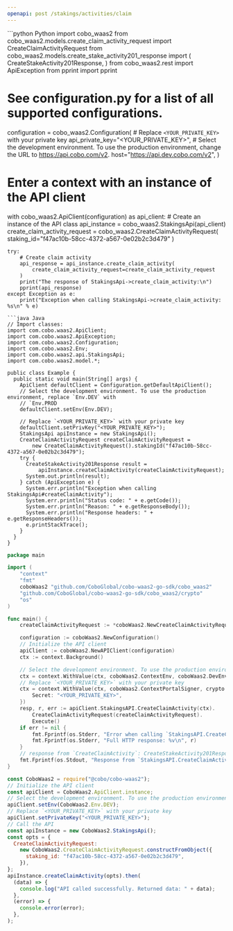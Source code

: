```yaml
---
openapi: post /stakings/activities/claim
---
```


<RequestExample>
```python Python
import cobo_waas2
from cobo_waas2.models.create_claim_activity_request import CreateClaimActivityRequest
from cobo_waas2.models.create_stake_activity201_response import (
    CreateStakeActivity201Response,
)
from cobo_waas2.rest import ApiException
from pprint import pprint

# See configuration.py for a list of all supported configurations.
configuration = cobo_waas2.Configuration(
    # Replace `<YOUR_PRIVATE_KEY>` with your private key
    api_private_key="<YOUR_PRIVATE_KEY>",
    # Select the development environment. To use the production environment, change the URL to https://api.cobo.com/v2.
    host="https://api.dev.cobo.com/v2",
)
# Enter a context with an instance of the API client
with cobo_waas2.ApiClient(configuration) as api_client:
    # Create an instance of the API class
    api_instance = cobo_waas2.StakingsApi(api_client)
    create_claim_activity_request = cobo_waas2.CreateClaimActivityRequest(
        staking_id="f47ac10b-58cc-4372-a567-0e02b2c3d479"
    )

    try:
        # Create claim activity
        api_response = api_instance.create_claim_activity(
            create_claim_activity_request=create_claim_activity_request
        )
        print("The response of StakingsApi->create_claim_activity:\n")
        pprint(api_response)
    except Exception as e:
        print("Exception when calling StakingsApi->create_claim_activity: %s\n" % e)

```
```java Java
// Import classes:
import com.cobo.waas2.ApiClient;
import com.cobo.waas2.ApiException;
import com.cobo.waas2.Configuration;
import com.cobo.waas2.Env;
import com.cobo.waas2.api.StakingsApi;
import com.cobo.waas2.model.*;

public class Example {
  public static void main(String[] args) {
    ApiClient defaultClient = Configuration.getDefaultApiClient();
    // Select the development environment. To use the production environment, replace `Env.DEV` with
    // `Env.PROD
    defaultClient.setEnv(Env.DEV);

    // Replace `<YOUR_PRIVATE_KEY>` with your private key
    defaultClient.setPrivKey("<YOUR_PRIVATE_KEY>");
    StakingsApi apiInstance = new StakingsApi();
    CreateClaimActivityRequest createClaimActivityRequest =
        new CreateClaimActivityRequest().stakingId("f47ac10b-58cc-4372-a567-0e02b2c3d479");
    try {
      CreateStakeActivity201Response result =
          apiInstance.createClaimActivity(createClaimActivityRequest);
      System.out.println(result);
    } catch (ApiException e) {
      System.err.println("Exception when calling StakingsApi#createClaimActivity");
      System.err.println("Status code: " + e.getCode());
      System.err.println("Reason: " + e.getResponseBody());
      System.err.println("Response headers: " + e.getResponseHeaders());
      e.printStackTrace();
    }
  }
}

```
```go Go
package main

import (
	"context"
	"fmt"
	coboWaas2 "github.com/CoboGlobal/cobo-waas2-go-sdk/cobo_waas2"
	"github.com/CoboGlobal/cobo-waas2-go-sdk/cobo_waas2/crypto"
	"os"
)

func main() {
	createClaimActivityRequest := *coboWaas2.NewCreateClaimActivityRequest("f47ac10b-58cc-4372-a567-0e02b2c3d479")

	configuration := coboWaas2.NewConfiguration()
	// Initialize the API client
	apiClient := coboWaas2.NewAPIClient(configuration)
	ctx := context.Background()

	// Select the development environment. To use the production environment, replace coboWaas2.DevEnv with coboWaas2.ProdEnv
	ctx = context.WithValue(ctx, coboWaas2.ContextEnv, coboWaas2.DevEnv)
	// Replace `<YOUR_PRIVATE_KEY>` with your private key
	ctx = context.WithValue(ctx, coboWaas2.ContextPortalSigner, crypto.Ed25519Signer{
		Secret: "<YOUR_PRIVATE_KEY>",
	})
	resp, r, err := apiClient.StakingsAPI.CreateClaimActivity(ctx).
		CreateClaimActivityRequest(createClaimActivityRequest).
		Execute()
	if err != nil {
		fmt.Fprintf(os.Stderr, "Error when calling `StakingsAPI.CreateClaimActivity``: %v\n", err)
		fmt.Fprintf(os.Stderr, "Full HTTP response: %v\n", r)
	}
	// response from `CreateClaimActivity`: CreateStakeActivity201Response
	fmt.Fprintf(os.Stdout, "Response from `StakingsAPI.CreateClaimActivity`: %v\n", resp)
}

```
```javascript JavaScript
const CoboWaas2 = require("@cobo/cobo-waas2");
// Initialize the API client
const apiClient = CoboWaas2.ApiClient.instance;
// Select the development environment. To use the production environment, replace `Env.DEV` with `Env.PROD`
apiClient.setEnv(CoboWaas2.Env.DEV);
// Replace `<YOUR_PRIVATE_KEY>` with your private key
apiClient.setPrivateKey("<YOUR_PRIVATE_KEY>");
// Call the API
const apiInstance = new CoboWaas2.StakingsApi();
const opts = {
  CreateClaimActivityRequest:
    new CoboWaas2.CreateClaimActivityRequest.constructFromObject({
      staking_id: "f47ac10b-58cc-4372-a567-0e02b2c3d479",
    }),
};
apiInstance.createClaimActivity(opts).then(
  (data) => {
    console.log("API called successfully. Returned data: " + data);
  },
  (error) => {
    console.error(error);
  },
);

```
</RequestExample>